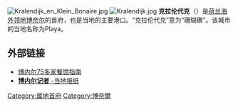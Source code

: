 {{Multiple issues|
{{Unreferenced|time=2015-04-17T03:46:29+00:00}}
{{Expand language|1=en|time=2021-05-05T00:13:27+00:00}}
}}
{{Infobox settlement
| name                    = 克拉伦代克
| native_name             = Kralendijk
| settlement_type         = [[镇|镇]]
| image_skyline           = BONAIRE-kralendijk-hafen-2.jpg
| image_caption           = 
| nickname                = 
| motto                   = 
| image_map               = Bonaire.PNG
| mapsize                 = 131px
| pushpin_map             = Bonaire
| pushpin_map_caption     = 克拉伦代克在博奈尔的位置
| coordinates             = {{Coord|12|8|40|N|68|15|56|W|display=inline,title}}
| subdivision_type        = [[主权国家|主权国家]]
| subdivision_name        = [[荷兰|荷兰]]
| subdivision_type1       = 公共实体
| subdivision_name1       = [[博奈尔|博奈尔]]
| established_title       = 建立
| established_date        = 1810
| unit_pref               = Metric
| elevation_m             = 4
| population_total        = 3061
| population_as_of        = 2006
| population_density_km2  = auto
| timezone1               = [[大西洋时区|大西洋时区]]
| utc_offset1             = -4
| blank_name              = [[柯本气候分类法|气候]]
| blank_info              = [[半干旱气候|半干旱气候]] 
}}
[[Image:Kralendijk_en_Klein_Bonaire.jpg|right]]
[[Image:Kralendijk.jpg|right]]
'''克拉伦代克'''（{{lang-nl|Kralendijk}}）是[[荷兰|荷兰]][[海外领地|海外领地]][[博奈尔|博奈尔]]的首府，也是当地的主要港口。“克拉伦代克”意为“珊瑚礁”。该城市的当地名称为Playa。

== 外部链接 ==
*[http://www.bonairedining.com 博内尔75多家餐馆指南] {{Wayback|url=http://www.bonairedining.com/ |date=20150428043437 }}
*[http://www.bonairereporter.com '''博内尔记者''' -当地报纸] {{Wayback|url=http://www.bonairereporter.com/ |date=20200622211523 }}

{{荷蘭行政區劃首府}}
{{Netherlands-stub}}

[[Category:属地首府|Category:属地首府]]
[[Category:博奈爾|Category:博奈爾]]
